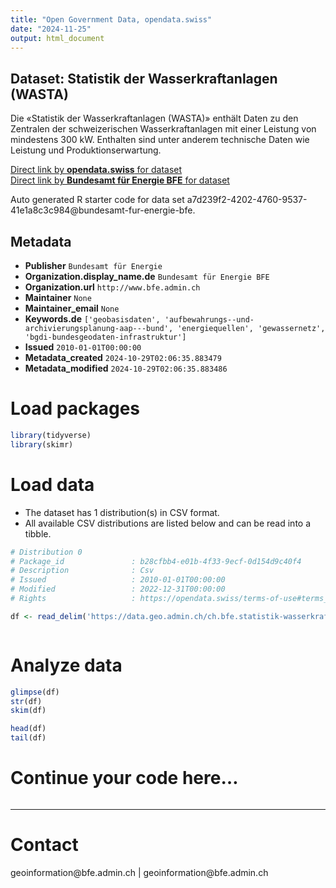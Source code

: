 ```yaml
---
title: "Open Government Data, opendata.swiss"
date: "2024-11-25"
output: html_document
---
```


## Dataset: Statistik der Wasserkraftanlagen (WASTA)

Die «Statistik der Wasserkraftanlagen (WASTA)» enthält Daten zu den Zentralen der schweizerischen Wasserkraftanlagen mit einer Leistung von mindestens 300 kW. Enthalten sind unter anderem technische Daten wie Leistung und Produktionserwartung.

[Direct link by **opendata.swiss** for dataset](https://opendata.swiss/de/dataset/statistik-der-wasserkraftanlagen-wasta)<br>
[Direct link by **Bundesamt für Energie BFE** for dataset](https://www.bfe.admin.ch/statistik-wasserkraft)

Auto generated R starter code for data set a7d239f2-4202-4760-9537-41e1a8c3c984@bundesamt-fur-energie-bfe.

## Metadata

- **Publisher** `Bundesamt für Energie`
- **Organization.display_name.de** `Bundesamt für Energie BFE`
- **Organization.url** `http://www.bfe.admin.ch`
- **Maintainer** `None`
- **Maintainer_email** `None`
- **Keywords.de** `['geobasisdaten', 'aufbewahrungs--und-archivierungsplanung-aap---bund', 'energiequellen', 'gewassernetz', 'bgdi-bundesgeodaten-infrastruktur']`
- **Issued** `2010-01-01T00:00:00`
- **Metadata_created** `2024-10-29T02:06:35.883479`
- **Metadata_modified** `2024-10-29T02:06:35.883486`


# Load packages

```r

library(tidyverse)
library(skimr)

```

# Load data

-   The dataset has 1 distribution(s) in CSV format.
-   All available CSV distributions are listed below and can be read into a tibble.

```r

# Distribution 0
# Package_id               : b28cfbb4-e01b-4f33-9ecf-0d154d9c40f4
# Description              : Csv
# Issued                   : 2010-01-01T00:00:00
# Modified                 : 2022-12-31T00:00:00
# Rights                   : https://opendata.swiss/terms-of-use#terms_by

df <- read_delim('https://data.geo.admin.ch/ch.bfe.statistik-wasserkraftanlagen/statistik-wasserkraftanlagen/statistik-wasserkraftanlagen_2056.csv.zip')



```

# Analyze data

```r

glimpse(df)
str(df)
skim(df)

head(df)
tail(df)

```

# Continue your code here...

```r

```

------------------------------------------------------------------------

# Contact

geoinformation@bfe.admin.ch | geoinformation@bfe.admin.ch
